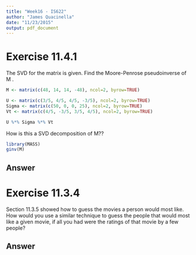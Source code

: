 ```yaml
---
title: "Week16 - IS622"
author: "James Quacinella"
date: "11/23/2015"
output: pdf_document
---
```


# Exercise 11.4.1

The SVD for the matrix is given. Find the Moore-Penrose pseudoinverse of M .

```r
M <- matrix(c(48, 14, 14, -48), ncol=2, byrow=TRUE)

U <- matrix(c(3/5, 4/5, 4/5, -3/5), ncol=2, byrow=TRUE)
Sigma <- matrix(c(50, 0, 0, 25), ncol=2, byrow=TRUE)
Vt <- matrix(c(4/5, -3/5, 3/5, 4/5), ncol=2, byrow=TRUE)

U %*% Sigma %*% Vt
```

How is this a SVD decomposition of M??

```r
library(MASS)
ginv(M)
```

## Answer

\pagebreak


# Exercise 11.3.4

Section 11.3.5 showed how to guess the movies a person would most like. How would you use a similar technique to guess the people that would most like a given movie, if all you had were the ratings of that movie by a few people?

## Answer

\pagebreak